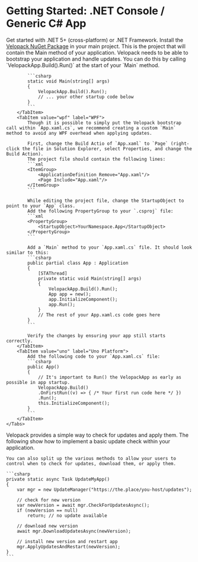 
# Getting Started: .NET Console / Generic C# App
<AppliesTo all />
Get started with .NET 5+ (cross-platform) or .NET Framework.

<FancyStep step={1}>
    Install the <a href="https://www.nuget.org/packages/velopack" target="_blank">Velopack NuGet Package</a> in your main project.
    This is the project that will contain the Main method of your application.
</FancyStep>

<FancyStep step={2}>
    <Tabs queryString="platform">
        <TabItem value="csharp" label="Generic C#" default>
            Velopack needs to be able to bootstrap your application and handle updates. You can do this by calling `VelopackApp.Build().Run()` at the start of your `Main` method.

            ```csharp
            static void Main(string[] args)
            {
                VelopackApp.Build().Run();
                // ... your other startup code below
            }
            ```
        </TabItem>
        <TabItem value="wpf" label="WPF">
            Though it is possible to simply put the Velopack bootstrap call within `App.xaml.cs`, we recommend creating a custom `Main` method to avoid any WPF overhead when applying updates.

            First, change the Build Actio of `App.xaml` to `Page` (right-click the file in Solution Explorer, select Properties, and change the Build Action). 
            The project file should contain the following lines:
            ```xml
            <ItemGroup>
                <ApplicationDefinition Remove="App.xaml"/>
                <Page Include="App.xaml"/>
            </ItemGroup>
            ```

            While editing the project file, change the StartupObject to point to your `App` class.
            Add the following PropertyGroup to your `.csproj` file:
            ```xml
            <PropertyGroup>
                <StartupObject>YourNamespace.App</StartupObject>
            </PropertyGroup>
            ```

            Add a `Main` method to your `App.xaml.cs` file. It should look similar to this:
            ```csharp
            public partial class App : Application
            {
                [STAThread]
                private static void Main(string[] args)
                {
                    VelopackApp.Build().Run();
                    App app = new();
                    app.InitializeComponent();
                    app.Run();
                }
                // The rest of your App.xaml.cs code goes here
            }
            ```

            Verify the changes by ensuring your app still starts correctly.
        </TabItem>
        <TabItem value="uno" label="Uno Platform">
            Add the following code to your `App.xaml.cs` file:
            ```csharp
            public App()
            {
                // It's important to Run() the VelopackApp as early as possible in app startup.
                VelopackApp.Build()
                .OnFirstRun((v) => { /* Your first run code here */ })
                .Run();
                this.InitializeComponent();
            }
            ```
        </TabItem>
    </Tabs>
</FancyStep>

<FancyStep step={3}>
    Velopack provides a simple way to check for updates and apply them. 
    The following show how to implement a basic update check within your application. 
    
    You can also split up the various methods to allow your users to control when to check for updates, download them, or apply them.

    ```csharp
    private static async Task UpdateMyApp()
    {
        var mgr = new UpdateManager("https://the.place/you-host/updates");

        // check for new version
        var newVersion = await mgr.CheckForUpdatesAsync();
        if (newVersion == null)
            return; // no update available

        // download new version
        await mgr.DownloadUpdatesAsync(newVersion);

        // install new version and restart app
        mgr.ApplyUpdatesAndRestart(newVersion);
    }
    ```
</FancyStep>

<FancyStep step={4}>
    <Tabs queryString="platform">
        <TabItem value="csharp" label="Generic C#" default>
            <CSharpPublish />
        </TabItem>
        <TabItem value="wpf" label="WPF">
            <CSharpPublish />
        </TabItem>
        <TabItem value="uno" label="Uno Platform">
            <CSharpPublish showMultipleTfmSuggestion={true}
               suffix="For additional information on publishing your Uno application see the <a href=&quot;https://platform.uno/docs/articles/uno-publishing-overview.html&quot;>Uno publishing guides</a>"/>
        </TabItem>
    </Tabs>
</FancyStep>

<FancyStep step={5}>
    <InstallVpk />
</FancyStep>

<FancyStep step={6} noline={true}>
    <Tabs queryString="platform">
        <TabItem value="csharp" label="Generic C#" default>
            <BuildRelease step={6}/>
        </TabItem>
        <TabItem value="wpf" label="WPF">
            <BuildRelease step={6}/>
        </TabItem>
        <TabItem value="uno" label="Uno Platform">
            <BuildRelease step={6} includeWarningTip={true}/>
        </TabItem>
    </Tabs>
</FancyStep>


<Completion />